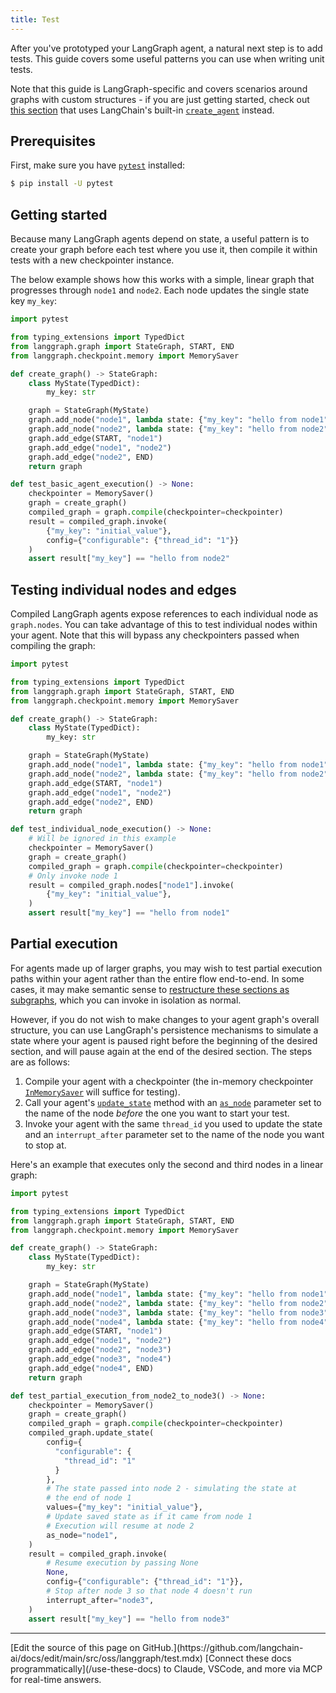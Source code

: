 ```yaml
---
title: Test
---
```




After you've prototyped your LangGraph agent, a natural next step is to add tests. This guide covers some useful patterns you can use when writing unit tests.

Note that this guide is LangGraph-specific and covers scenarios around graphs with custom structures - if you are just getting started, check out [this section](/oss/python/langchain/test/) that uses LangChain's built-in [`create_agent`](https://reference.langchain.com/python/langchain/agents/#langchain.agents.create_agent) instead.

## Prerequisites

First, make sure you have [`pytest`](https://docs.pytest.org/) installed:

```bash
$ pip install -U pytest
```




## Getting started

Because many LangGraph agents depend on state, a useful pattern is to create your graph before each test where you use it, then compile it within tests with a new checkpointer instance.

The below example shows how this works with a simple, linear graph that progresses through `node1` and `node2`. Each node updates the single state key `my_key`:

```python
import pytest

from typing_extensions import TypedDict
from langgraph.graph import StateGraph, START, END
from langgraph.checkpoint.memory import MemorySaver

def create_graph() -> StateGraph:
    class MyState(TypedDict):
        my_key: str

    graph = StateGraph(MyState)
    graph.add_node("node1", lambda state: {"my_key": "hello from node1"})
    graph.add_node("node2", lambda state: {"my_key": "hello from node2"})
    graph.add_edge(START, "node1")
    graph.add_edge("node1", "node2")
    graph.add_edge("node2", END)
    return graph

def test_basic_agent_execution() -> None:
    checkpointer = MemorySaver()
    graph = create_graph()
    compiled_graph = graph.compile(checkpointer=checkpointer)
    result = compiled_graph.invoke(
        {"my_key": "initial_value"},
        config={"configurable": {"thread_id": "1"}}
    )
    assert result["my_key"] == "hello from node2"
```




## Testing individual nodes and edges

Compiled LangGraph agents expose references to each individual node as `graph.nodes`. You can take advantage of this to test individual nodes within your agent. Note that this will bypass any checkpointers passed when compiling the graph:

```python
import pytest

from typing_extensions import TypedDict
from langgraph.graph import StateGraph, START, END
from langgraph.checkpoint.memory import MemorySaver

def create_graph() -> StateGraph:
    class MyState(TypedDict):
        my_key: str

    graph = StateGraph(MyState)
    graph.add_node("node1", lambda state: {"my_key": "hello from node1"})
    graph.add_node("node2", lambda state: {"my_key": "hello from node2"})
    graph.add_edge(START, "node1")
    graph.add_edge("node1", "node2")
    graph.add_edge("node2", END)
    return graph

def test_individual_node_execution() -> None:
    # Will be ignored in this example
    checkpointer = MemorySaver()
    graph = create_graph()
    compiled_graph = graph.compile(checkpointer=checkpointer)
    # Only invoke node 1
    result = compiled_graph.nodes["node1"].invoke(
        {"my_key": "initial_value"},
    )
    assert result["my_key"] == "hello from node1"
```




## Partial execution

For agents made up of larger graphs, you may wish to test partial execution paths within your agent rather than the entire flow end-to-end. In some cases, it may make semantic sense to [restructure these sections as subgraphs](/oss/python/langgraph/use-subgraphs), which you can invoke in isolation as normal.

However, if you do not wish to make changes to your agent graph's overall structure, you can use LangGraph's persistence mechanisms to simulate a state where your agent is paused right before the beginning of the desired section, and will pause again at the end of the desired section. The steps are as follows:

1. Compile your agent with a checkpointer (the in-memory checkpointer [`InMemorySaver`](https://langchain-ai.github.io/langgraph/reference/checkpoints/?h=inmemorysaver#langgraph.checkpoint.memory.InMemorySaver) will suffice for testing).
2. Call your agent's [`update_state`](/oss/python/langgraph/use-time-travel) method with an [`as_node`](/oss/python/langgraph/persistence#as-node) parameter set to the name of the node *before* the one you want to start your test.
3. Invoke your agent with the same `thread_id` you used to update the state and an `interrupt_after` parameter set to the name of the node you want to stop at.



Here's an example that executes only the second and third nodes in a linear graph:

```python
import pytest

from typing_extensions import TypedDict
from langgraph.graph import StateGraph, START, END
from langgraph.checkpoint.memory import MemorySaver

def create_graph() -> StateGraph:
    class MyState(TypedDict):
        my_key: str

    graph = StateGraph(MyState)
    graph.add_node("node1", lambda state: {"my_key": "hello from node1"})
    graph.add_node("node2", lambda state: {"my_key": "hello from node2"})
    graph.add_node("node3", lambda state: {"my_key": "hello from node3"})
    graph.add_node("node4", lambda state: {"my_key": "hello from node4"})
    graph.add_edge(START, "node1")
    graph.add_edge("node1", "node2")
    graph.add_edge("node2", "node3")
    graph.add_edge("node3", "node4")
    graph.add_edge("node4", END)
    return graph

def test_partial_execution_from_node2_to_node3() -> None:
    checkpointer = MemorySaver()
    graph = create_graph()
    compiled_graph = graph.compile(checkpointer=checkpointer)
    compiled_graph.update_state(
        config={
          "configurable": {
            "thread_id": "1"
          }
        },
        # The state passed into node 2 - simulating the state at
        # the end of node 1
        values={"my_key": "initial_value"},
        # Update saved state as if it came from node 1
        # Execution will resume at node 2
        as_node="node1",
    )
    result = compiled_graph.invoke(
        # Resume execution by passing None
        None,
        config={"configurable": {"thread_id": "1"}},
        # Stop after node 3 so that node 4 doesn't run
        interrupt_after="node3",
    )
    assert result["my_key"] == "hello from node3"
```

---

<Callout icon="pen-to-square" iconType="regular">
    [Edit the source of this page on GitHub.](https://github.com/langchain-ai/docs/edit/main/src/oss/langgraph/test.mdx)
</Callout>
<Tip icon="terminal" iconType="regular">
    [Connect these docs programmatically](/use-these-docs) to Claude, VSCode, and more via MCP for    real-time answers.
</Tip>
